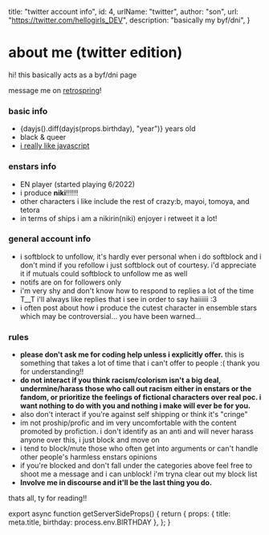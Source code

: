 


  title: "twitter account info",
  id: 4,
  urlName: "twitter",
  author: "son",
  url: "https://twitter.com/hellogirls_DEV",
  description: "basically my byf/dni",
}

# about me (twitter edition)

hi! this basically acts as a byf/dni page

message me on [retrospring](https://retrospring.net/@hellogirls)!

### basic info
- {dayjs().diff(dayjs(props.birthday), "year")} years old
- black & queer
- [i really like javascript](https://twitter.com/hellogirls_DEV)

### enstars info

- EN player (started playing 6/2022)
- i produce **niki**!!!!!!
- other characters i like include the rest of crazy:b, mayoi, tomoya, and tetora
- in terms of ships i am a nikirin(niki) enjoyer i retweet it a lot! 

### general account info

- i softblock to unfollow, it's hardly ever personal when i do softblock and i don't mind if you refollow i just softblock out of courtesy. i'd appreciate it if mutuals could softblock to unfollow me as well
- notifs are on for followers only
- i'm very shy and don't know how to respond to replies a lot of the time T__T i'll always like replies that i see in order to say haiiiiii :3
- i often post about how i produce the cutest character in ensemble stars which may be controversial... you have been warned...

### rules 

- **please don't ask me for coding help unless i explicitly offer.** this is something that takes a lot of time that i can't offer to people :( thank you for understanding!!
- **do not interact if you think racism/colorism isn't a big deal, undermine/harass those who call out racism either in enstars or the fandom, or prioritize the feelings of fictional characters over real poc. i want nothing to do with you and nothing i make will ever be for you.**
- also don't interact if you're against self shipping or think it's "cringe"
- im not proship/profic and im very uncomfortable with the content promoted by profiction. i don't identify as an anti and will never harass anyone over this, i just block and move on
- i tend to block/mute those who often get into arguments or can't handle other people's harmless enstars opinions
- if you're blocked and don't fall under the categories above feel free to shoot me a message and i can unblock! i'm tryna clear out my block list
- **Involve me in discourse and it'll be the last thing you do.**

thats all, ty for reading!!

<CardCG src="https://static.wikia.nocookie.net/ensemble-stars/images/8/8a/%28Alluring_Fairytale%29_Niki_Shiina_CG2.png" alt="cute niki :3" />


export async function getServerSideProps() {
  return {
    props: {
      title: meta.title,
      birthday: process.env.BIRTHDAY
    },
  };
}

